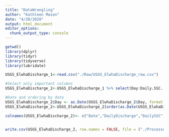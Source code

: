 ```yaml
---
title: "DataWrangling"
author: "Kathleen Mason"
date: "4/20/2020"
output: html_document
editor_options: 
  chunk_output_type: console
---
```


```r
getwd()
library(dplyr)
library(tidyr)
library(tidyverse)
library(lubridate)

USGS_ElwhaDischarge_1<-read.csv("./Raw/USGS_ElwhaDischarge_raw.csv")
```

```r

#Select only important columns
USGS_ElwhaDischarge_2<-USGS_ElwhaDischarge_1 %>% select(Day:Daily.SSC..mg.L., Daily.Suspended.Sediment.Load..tonnes.:Daily.SS.Load.of.sand..tonnes., Total.sediment.discharge..tonnes. ,Project.year)

#Date and ordering by date
USGS_ElwhaDischarge_2$Day <- as.Date(USGS_ElwhaDischarge_2$Day, format = "%m/%d/%Y")
USGS_ElwhaDischarge_2<-USGS_ElwhaDischarge_2[order(as.Date(USGS_ElwhaDischarge_2$Day, format="%Y-%m-%d")),]


```

```r

colnames(USGS_ElwhaDischarge_2)<- c("Date","DailyDischarge","DailySSC", "DailySuspendedSediment", "DailySSfines", "DailySSsand", "TotalSedimentDischarge", "ProjectYear")



```

```r

write.csv(USGS_ElwhaDischarge_2, row.names = FALSE, file = ("./Processed/USGS_ElwhaRiver_processed.csv"))

```
